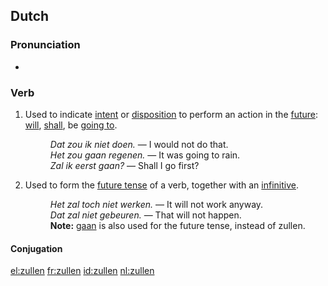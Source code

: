 ==Dutch==

===Pronunciation===
* {{IPA|[ˈzœlə(n)]|lang=nl}}

===Verb===
{{nl-verb|irr}}

# {{context|lang=nl|modal auxiliary}} Used to indicate [[intent]] or [[disposition]] to perform an action in the [[future]]: [[will]], [[shall]], be [[going to]].
#: ''Dat zou ik niet doen.'' &mdash; I would not do that.
#: ''Het zou gaan regenen.'' &mdash; It was going to rain.
#: ''Zal ik eerst gaan?'' &mdash; Shall I go first?
# {{context|lang=nl|auxiliary}} Used to form the [[future tense]] of a verb, together with an [[infinitive]].
#: ''Het zal toch niet werken.'' &mdash; It will not work anyway.
#: ''Dat zal niet gebeuren.'' &mdash; That will not happen.
#: '''Note:''' [[gaan]] is also used for the future tense, instead of zullen.

====Conjugation====
{{nl-conj-irr|zal|zal|2a=zult|zal|zou|-|zulle|zoude|zult|zoudt|12a=zult}}

[[el:zullen]]
[[fr:zullen]]
[[id:zullen]]
[[nl:zullen]]